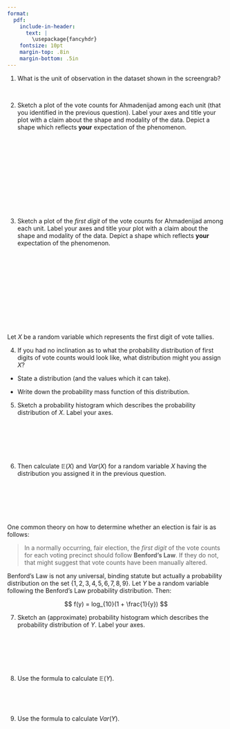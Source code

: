 ```yaml
---
format:
  pdf:
    include-in-header: 
      text: |
        \usepackage{fancyhdr}
    fontsize: 10pt
    margin-top: .8in
    margin-bottom: .5in
---
```


\thispagestyle{empty}

\begin{center}
\textsc{Stat 20: Lab 3.1 Elections} \\
\noindent\rule{12cm}{0.4pt}
\end{center}

@. What is the unit of observation in the dataset shown in the screengrab?

\

@. Sketch a plot of the vote counts for Ahmadenijad among each unit (that you identified in the previous question). Label your axes and title your plot with a claim about the shape and modality of the data. Depict a shape which reflects **your** expectation of the phenomenon.


\

\

\

\

\

\

@. Sketch a plot of the *first digit* of the vote counts for Ahmadenijad among each unit. Label your axes and title your plot with a claim about the shape and modality of the data. Depict a shape which reflects **your** expectation of the phenomenon. 

\

\

\

\

\

\

Let $X$ be a random variable which represents the first digit of vote tallies. 

@. If you had no inclination as to what the probability distribution of first digits of vote counts would look like, what distribution might you assign $X$? 

-   State a distribution (and the values which it can take). 

-   Write down the probability mass function of this distribution. 

\newpage


@. Sketch a probability histogram which describes the probability distribution of $X$. Label your axes. 

\

\

\

@. Then calculate $\mathbb{E}(X)$ and $Var(X)$ for a random variable $X$ having the distribution you assigned it in the previous question.

\

\

\



One common theory on how to determine whether an election is fair is as follows: 

> In a normally occurring, fair election, the *first digit* of the vote counts for each voting precinct should follow **Benford’s Law**. If they do not, that might suggest that vote counts have been manually altered.

Benford's Law is not any universal, binding statute but actually a probability distribution on the set $\{1,2,3,4,5,6,7,8,9\}$. Let $Y$ be a random variable following the Benford's Law probability distribution. Then:

$$
f(y) = log_{10}(1 + \frac{1}{y})
$$


@. Sketch an (approximate) probability histogram which describes the probability distribution of $Y$. Label your axes. 

\

\


\



@. Use the formula to calculate $\mathbb{E}(Y)$.

\

\


@. Use the formula to calculate $Var(Y)$.

\

\

\


